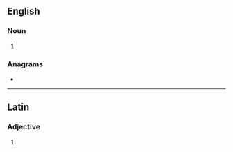 ==English==

===Noun===
{{head|en|noun form}}

# {{plural of|arvo|lang=en}}

===Anagrams===
* {{anagrams|en|a=aorsv|'sarvo|VAROs|Voras|sarvo|savor}}

----

==Latin==

===Adjective===
{{la-adj-form|arvōs}}

# {{inflection of|arvus||acc|m|p|lang=la}}